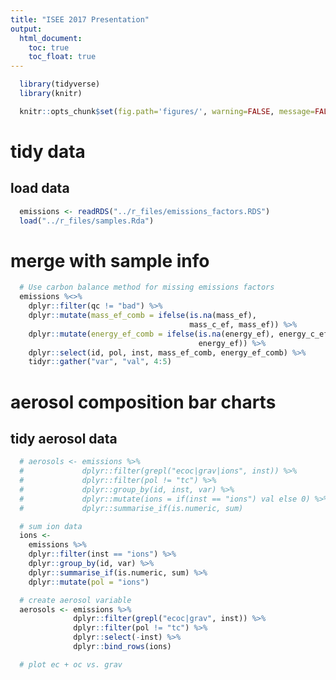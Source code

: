 ```yaml
---
title: "ISEE 2017 Presentation"
output:
  html_document:
    toc: true
    toc_float: true
---
```


```r
  library(tidyverse)
  library(knitr)
```

```r
  knitr::opts_chunk$set(fig.path='figures/', warning=FALSE, message=FALSE, cache=FALSE)
```

# tidy data

## load data

```r
  emissions <- readRDS("../r_files/emissions_factors.RDS")
  load("../r_files/samples.Rda")
```

# merge with sample info

```r
  # Use carbon balance method for missing emissions factors
  emissions %<>%
    dplyr::filter(qc != "bad") %>%
    dplyr::mutate(mass_ef_comb = ifelse(is.na(mass_ef),
                                        mass_c_ef, mass_ef)) %>%
    dplyr::mutate(energy_ef_comb = ifelse(is.na(energy_ef), energy_c_ef,
                                          energy_ef)) %>%
    dplyr::select(id, pol, inst, mass_ef_comb, energy_ef_comb) %>%
    tidyr::gather("var", "val", 4:5)
```

# aerosol composition bar charts

## tidy aerosol data

```r
  # aerosols <- emissions %>% 
  #             dplyr::filter(grepl("ecoc|grav|ions", inst)) %>%
  #             dplyr::filter(pol != "tc") %>%
  #             dplyr::group_by(id, inst, var) %>%
  #             dplyr::mutate(ions = if(inst == "ions") val else 0) %>%
  #             dplyr::summarise_if(is.numeric, sum)
```


```r
  # sum ion data
  ions <-
    emissions %>% 
    dplyr::filter(inst == "ions") %>%
    dplyr::group_by(id, var) %>%
    dplyr::summarise_if(is.numeric, sum) %>%
    dplyr::mutate(pol = "ions")
```

```r
  # create aerosol variable
  aerosols <- emissions %>% 
              dplyr::filter(grepl("ecoc|grav", inst)) %>%
              dplyr::filter(pol != "tc") %>%
              dplyr::select(-inst) %>%
              dplyr::bind_rows(ions)
```

```r
  # plot ec + oc vs. grav
  
```


